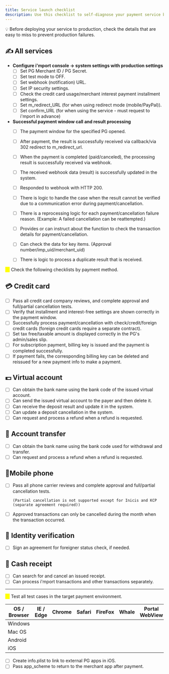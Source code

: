 ```yaml
---
title: Service launch checklist
description: Use this checklist to self-diagnose your payment service before launch.
---
```




💡 Before deploying your service to production, check the details that are easy to miss to prevent production failures.

## ✍️ All services

* **Configure i'mport console -> system settings with production settings**
  * [ ] Set PG Merchant ID / PG Secret.
  * [ ] Set test mode to OFF.
  * [ ] Set webhook (notification) URL.
  * [ ] Set IP security settings.
  * [ ] Check the credit card usage/merchant interest payment installment settings.
  * [ ] Set m\_redirect\_URL (for when using redirect mode (mobile/PayPal)).
  * [ ] Set confirm\_URL (for when using the service - must request to i'mport in advance)
* **Successful payment window call and result processing**
  * [ ] The payment window for the specified PG opened.
  * [ ] After payment, the result is successfully received via callback/via 302 redirect to m\_redirect\_url.
  * [ ] When the payment is completed (paid/canceled), the processing result is successfully received via webhook.
  * [ ] The received webhook data (result) is successfully updated in the system.
  * [ ] Responded to webhook with HTTP 200.
  * [ ] There is logic to handle the case when the result cannot be verified due to a communication error during payment/cancellation.
  * [ ] There is a reprocessing logic for each payment/cancellation failure reason. (Example: A failed cancellation can be reattempted.)
  * [ ] Provides or can instruct about the function to check the transaction details for payment/cancellation.
  * [ ] Can check the data for key items. (Approval number/imp\_uid/merchant\_uid)
  * [ ] There is logic to process a duplicate result that is received.



<mark style="color:yellow;">⚠️</mark> Check the following checklists by payment method.

## 💳 Credit card

* [ ] Pass all credit card company reviews, and complete approval and full/partial cancellation tests.
* [ ] Verify that installment and interest-free settings are shown correctly in the payment window.
* [ ] Successfully process payment/cancellation with check/credit/foreign credit cards (foreign credit cards require a separate contract).
* [ ] Set tax free/taxable amount is displayed correctly in the PG's admin/sales slip.
* [ ] For subscription payment, billing key is issued and the payment is completed successfully.
* [ ] If payment fails, the corresponding billing key can be deleted and reissued for a new payment info to make a payment.

## 💵 Virtual account

* [ ] Can obtain the bank name using the bank code of the issued virtual account.
* [ ] Can send the issued virtual account to the payer and then delete it.
* [ ] Can receive the deposit result and update it in the system.
* [ ] Can update a deposit cancellation in the system.
* [ ] Can request and process a refund when a refund is requested.

## 💸 Account transfer

* [ ] Can obtain the bank name using the bank code used for withdrawal and transfer.
* [ ] Can request and process a refund when a refund is requested.

## 📱Mobile phone

*   [ ] Pass all phone carrier reviews and complete approval and full/partial cancellation tests.

    ```
    (Partial cancellation is not supported except for Inicis and KCP (separate agreement required))
    ```
* [ ] Approved transactions can only be cancelled during the month when the transaction occurred.

## 🙋 Identity verification

* [ ] Sign an agreement for foreigner status check, if needed.

## 🧾 Cash receipt

* [ ] Can search for and cancel an issued receipt.
* [ ] Can process i'mport transactions and other transactions separately.

***

<mark style="color:yellow;background-color:yellow;">⚠️</mark> Test all test cases in the target payment environment.

| OS / Browser | IE / Edge | Chrome | Safari | FireFox | Whale | Portal WebView | SNS WebView |
| ------------ | --------- | ------ | ------ | ------- | ----- | -------------- | ----------- |
| Windows      |           |        |        |         |       |                |             |
| Mac OS       |           |        |        |         |       |                |             |
| Android      |           |        |        |         |       |                |             |
| iOS          |           |        |        |         |       |                |             |

* [ ] Create info.plist to link to external PG apps in iOS.
* [ ] Pass app\_scheme to return to the merchant app after payment.
